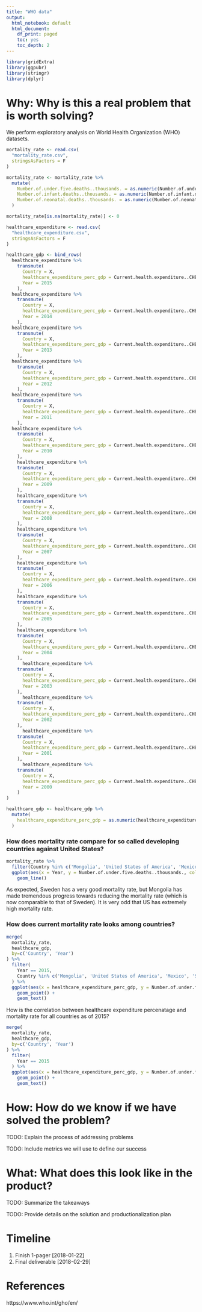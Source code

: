```yaml
---
title: "WHO data"
output:
  html_notebook: default
  html_document:
    df_print: paged
    toc: yes
    toc_depth: 2
---
```


```r
library(gridExtra)
library(ggpubr)
library(stringr)
library(dplyr)
```

# Why: Why is this a real problem that is worth solving?

We perform exploratory analysis on World Health Organization (WHO) datasets.


```r
mortality_rate <- read.csv(
  "mortality_rate.csv",
  stringsAsFactors = F
) 

mortality_rate <- mortality_rate %>%  
  mutate(
    Number.of.under.five.deaths..thousands. = as.numeric(Number.of.under.five.deaths..thousands.),
    Number.of.infant.deaths..thousands. = as.numeric(Number.of.infant.deaths..thousands.),
    Number.of.neonatal.deaths..thousands. = as.numeric(Number.of.neonatal.deaths..thousands.)
  )

mortality_rate[is.na(mortality_rate)] <- 0
```

```r
healthcare_expenditure <- read.csv(
  "healthcare_expenditure.csv",
  stringsAsFactors = F
)

healthcare_gdp <- bind_rows(
  healthcare_expenditure %>% 
    transmute(
      Country = X,
      healthcare_expenditure_perc_gdp = Current.health.expenditure..CHE..as.percentage.of.gross.domestic.product..GDP.....,
      Year = 2015
    ),
  healthcare_expenditure %>% 
    transmute(
      Country = X,
      healthcare_expenditure_perc_gdp = Current.health.expenditure..CHE..as.percentage.of.gross.domestic.product..GDP......1,
      Year = 2014
    ),
  healthcare_expenditure %>% 
    transmute(
      Country = X,
      healthcare_expenditure_perc_gdp = Current.health.expenditure..CHE..as.percentage.of.gross.domestic.product..GDP......2,
      Year = 2013
    ),
  healthcare_expenditure %>% 
    transmute(
      Country = X,
      healthcare_expenditure_perc_gdp = Current.health.expenditure..CHE..as.percentage.of.gross.domestic.product..GDP......3,
      Year = 2012
    ),
  healthcare_expenditure %>% 
    transmute(
      Country = X,
      healthcare_expenditure_perc_gdp = Current.health.expenditure..CHE..as.percentage.of.gross.domestic.product..GDP......4,
      Year = 2011
    ),
  healthcare_expenditure %>% 
    transmute(
      Country = X,
      healthcare_expenditure_perc_gdp = Current.health.expenditure..CHE..as.percentage.of.gross.domestic.product..GDP......5,
      Year = 2010
    ),
    healthcare_expenditure %>% 
    transmute(
      Country = X,
      healthcare_expenditure_perc_gdp = Current.health.expenditure..CHE..as.percentage.of.gross.domestic.product..GDP......6,
      Year = 2009
    ),
    healthcare_expenditure %>% 
    transmute(
      Country = X,
      healthcare_expenditure_perc_gdp = Current.health.expenditure..CHE..as.percentage.of.gross.domestic.product..GDP......7,
      Year = 2008
    ),
    healthcare_expenditure %>% 
    transmute(
      Country = X,
      healthcare_expenditure_perc_gdp = Current.health.expenditure..CHE..as.percentage.of.gross.domestic.product..GDP......8,
      Year = 2007
    ),
    healthcare_expenditure %>% 
    transmute(
      Country = X,
      healthcare_expenditure_perc_gdp = Current.health.expenditure..CHE..as.percentage.of.gross.domestic.product..GDP......9,
      Year = 2006
    ),
    healthcare_expenditure %>% 
    transmute(
      Country = X,
      healthcare_expenditure_perc_gdp = Current.health.expenditure..CHE..as.percentage.of.gross.domestic.product..GDP......10,
      Year = 2005
    ),
    healthcare_expenditure %>% 
    transmute(
      Country = X,
      healthcare_expenditure_perc_gdp = Current.health.expenditure..CHE..as.percentage.of.gross.domestic.product..GDP......11,
      Year = 2004
    ),
      healthcare_expenditure %>% 
    transmute(
      Country = X,
      healthcare_expenditure_perc_gdp = Current.health.expenditure..CHE..as.percentage.of.gross.domestic.product..GDP......12,
      Year = 2003
    ),
      healthcare_expenditure %>% 
    transmute(
      Country = X,
      healthcare_expenditure_perc_gdp = Current.health.expenditure..CHE..as.percentage.of.gross.domestic.product..GDP......13,
      Year = 2002
    ),
      healthcare_expenditure %>% 
    transmute(
      Country = X,
      healthcare_expenditure_perc_gdp = Current.health.expenditure..CHE..as.percentage.of.gross.domestic.product..GDP......14,
      Year = 2001
    ),
      healthcare_expenditure %>% 
    transmute(
      Country = X,
      healthcare_expenditure_perc_gdp = Current.health.expenditure..CHE..as.percentage.of.gross.domestic.product..GDP......15,
      Year = 2000
    )
)

healthcare_gdp <- healthcare_gdp %>% 
  mutate(
    healthcare_expenditure_perc_gdp = as.numeric(healthcare_expenditure_perc_gdp)
  )

```


### How does mortality rate compare for so called developing countries against United States?

```r
mortality_rate %>% 
  filter(Country %in% c('Mongolia', 'United States of America', 'Mexico', 'Sweden')) %>% 
  ggplot(aes(x = Year, y = Number.of.under.five.deaths..thousands., color = Country)) + 
    geom_line()
```

As expected, Sweden has a very good mortality rate, but Mongolia has made tremendous progress towards reducing the mortality rate (which is now comparable to that of Sweden). It is very odd that US has extremely high mortality rate. 

### How does current mortality rate looks among countries?

```r
merge(
  mortality_rate,
  healthcare_gdp,
  by=c('Country', 'Year')
) %>% 
  filter(
    Year == 2015,
    Country %in% c('Mongolia', 'United States of America', 'Mexico', 'Sweden')
  ) %>% 
  ggplot(aes(x = healthcare_expenditure_perc_gdp, y = Number.of.under.five.deaths..thousands., label = Country)) + 
    geom_point() + 
    geom_text()
```

How is the correlation between healthcare expenditure percenatage and mortality rate for all countries as of 2015?

```r
merge(
  mortality_rate,
  healthcare_gdp,
  by=c('Country', 'Year')
) %>% 
  filter(
    Year == 2015
  ) %>% 
  ggplot(aes(x = healthcare_expenditure_perc_gdp, y = Number.of.under.five.deaths..thousands., label = Country)) + 
    geom_point() + 
    geom_text()
```



# How: How do we know if we have solved the problem?

TODO: Explain the process of addressing problems 

TODO: Include metrics we will use to define our success

# What: What does this look like in the product?

TODO: Summarize the takeaways

TODO: Provide details on the solution and productionalization plan


# Timeline

1. Finish 1-pager [2018-01-22]
2. Final deliverable [2018-02-29]

# References

https://www.who.int/gho/en/